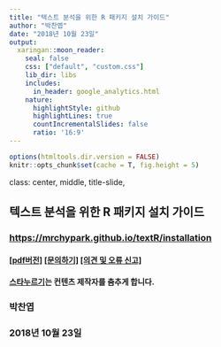 ```yaml
---
title: "텍스트 분석을 위한 R 패키지 설치 가이드"
author: "박찬엽"
date: "2018년 10월 23일"
output:
  xaringan::moon_reader:
    seal: false
    css: ["default", "custom.css"]
    lib_dir: libs
    includes:
      in_header: google_analytics.html
    nature:
      highlightStyle: github
      highlightLines: true
      countIncrementalSlides: false
      ratio: '16:9'
---
```


```r
options(htmltools.dir.version = FALSE)
knitr::opts_chunk$set(cache = T, fig.height = 5)
```

class: center, middle, title-slide, 

## 텍스트 분석을 위한 R 패키지 설치 가이드

### <https://mrchypark.github.io/textR/installation>

#### [[pdf버전]](https://github.com/mrchypark/textR/blob/master/docs/installation.pdf) [[문의하기]](http://pf.kakao.com/_RXANd) [[의견 및 오류 신고]](https://github.com/mrchypark/textR/issues/new)
#### [스타누르기](https://github.com/mrchypark/textR)는 컨텐츠 제작자를 춤추게 합니다.

### 박찬엽

### 2018년 10월 23일
